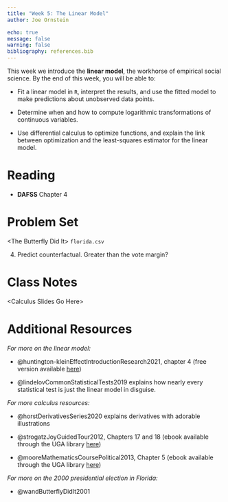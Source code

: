 ```yaml
---
title: "Week 5: The Linear Model"
author: Joe Ornstein

echo: true
message: false
warning: false
bibliography: references.bib
---
```


This week we introduce the **linear model**, the workhorse of empirical social science. By the end of this week, you will be able to:

-   Fit a linear model in `R`, interpret the results, and use the fitted model to make predictions about unobserved data points.

-   Determine when and how to compute logarithmic transformations of continuous variables.

-   Use differential calculus to optimize functions, and explain the link between optimization and the least-squares estimator for the linear model.

# Reading

-   **DAFSS** Chapter 4

# Problem Set

\<The Butterfly Did It\> `florida.csv`

4.  Predict counterfactual. Greater than the vote margin?

# Class Notes

\<Calculus Slides Go Here\>

# Additional Resources

*For more on the linear model:*

-   @huntington-kleinEffectIntroductionResearch2021, chapter 4 (free version available [here](https://theeffectbook.net/ch-DescribingRelationships.html))

-   @lindelovCommonStatisticalTests2019 explains how nearly every statistical test is just the linear model in disguise.

*For more calculus resources:*

-   @horstDerivativesSeries2020 explains derivatives with adorable illustrations

-   @strogatzJoyGuidedTour2012, Chapters 17 and 18 (ebook available through the UGA library [here](https://ebookcentral.proquest.com/lib/ugalib/reader.action?docID=3304559))

-   @mooreMathematicsCoursePolitical2013, Chapter 5 (ebook available through the UGA library [here](https://ebookcentral.proquest.com/lib/ugalib/reader.action?docID=1205618))

*For more on the 2000 presidential election in Florida:*

-   @wandButterflyDidIt2001

